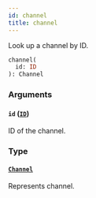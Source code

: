 ```yaml
---
id: channel
title: channel
---
```


Look up a channel by ID.

```graphql
channel(
  id: ID
): Channel

```

### Arguments

#### `id` ([`ID`](/docs/developer/api-reference/scalars/id))

ID of the channel.

### Type

#### [`Channel`](/docs/developer/api-reference/objects/channel)

Represents channel.

